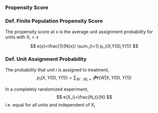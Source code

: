 ### Propensity Score

::: {.callout-note icon="false"}
### Def. Finite Population Propensity Score

The propensity score at $x$ is the average unit assignment probability
for units with $X_i = x$ $$
e(x)=\frac{1}{N(x)} \sum_{i=1} p_i(X,Y(0),Y(1))
$$
:::

::: {.callout-note icon="false"}
### Def. Unit Assignment Probability

The probability that unit $i$ is assigned to treatment, $$
p_i(X,Y(0),Y(1)) = \sum_{W:W_i=1}\mathbf{Pr}(W|X,Y(0),Y(1))
$$
:::

In a completely randomized experiment, $$
e(X_i)=\frac{N_t}{N}
$$ i.e. equal for all units and independent of $X_i$
